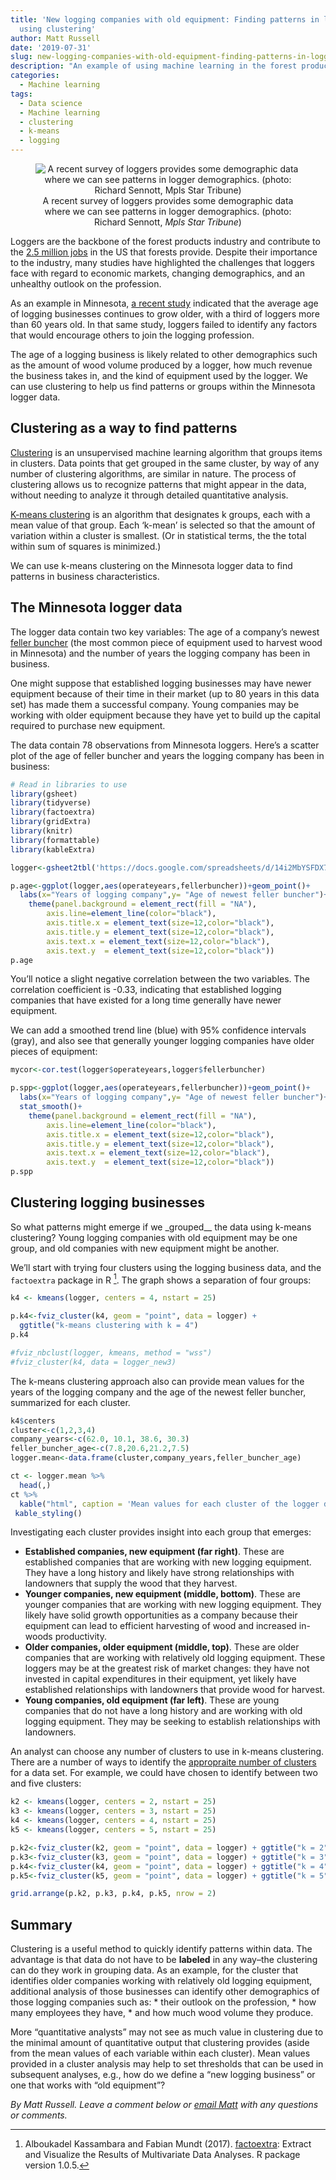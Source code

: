 ```yaml
---
title: 'New logging companies with old equipment: Finding patterns in logging businesses
  using clustering'
author: Matt Russell
date: '2019-07-31'
slug: new-logging-companies-with-old-equipment-finding-patterns-in-logging-businesses-using-clustering
description: "An example of using machine learning in the forest products industry."
categories:
  - Machine learning
tags:
  - Data science
  - Machine learning
  - clustering
  - k-means
  - logging
---
```


<center>
![A recent survey of loggers provides some demographic data where we can see patterns in logger demographics. (photo: Richard Sennott, _Mpls Star Tribune_)](/post/new-logging-companies-with-old-equipment-finding-patterns-in-logging-businesses-using-clustering/1paper1126.jpg)
</center>

Loggers are the backbone of the forest products industry and contribute to the [2.5 million jobs](https://www.afandpa.org/our-industry/fun-facts) in the US that forests provide. Despite their importance to the industry, many studies have highlighted the challenges that loggers face with regard to economic markets, changing demographics, and an unhealthy outlook on the profession.

As an example in Minnesota, [a recent study](https://www.forestry.umn.edu/sites/forestry.umn.edu/files/mn_2016_logging_staff_paper_final_feb_2019.pdf) indicated that the average age of logging businesses continues to grow older, with a third of loggers more than 60 years old. In that same study, loggers failed to identify any factors that would encourage others to join the logging profession. 

The age of a logging business is likely related to other demographics such as the amount of wood volume produced by a logger, how much revenue the business takes in, and the kind of equipment used by the logger. We can use clustering to help us find patterns or groups within the Minnesota logger data.

## Clustering as a way to find patterns

[Clustering](https://towardsdatascience.com/the-5-clustering-algorithms-data-scientists-need-to-know-a36d136ef68) is an unsupervised machine learning algorithm that groups items in clusters. Data points that get grouped in the same cluster, by way of any number of clustering algorithms, are similar in nature. The process of clustering allows us to recognize patterns that might appear in the data, without needing to analyze it through detailed quantitative analysis. 

[K-means clustering](https://uc-r.github.io/kmeans_clustering) is an algorithm that designates k groups, each with a mean value of that group. Each 'k-mean' is selected so that the amount of variation within a cluster is smallest. (Or in statistical terms, the the total within sum of squares is minimized.)

We can use k-means clustering on the Minnesota logger data to find patterns in business characteristics.

## The Minnesota logger data

The logger data contain two key variables: The age of a company's newest [feller buncher](https://en.wikipedia.org/wiki/Feller_buncher) (the most common piece of equipment used to harvest wood in Minnesota) and the number of years the logging company has been in business. 

One might suppose that established logging businesses may have newer equipment because of their time in their market (up to 80 years in this data set) has made them a successful company. Young companies may be working with older equipment because they have yet to build up the capital required to purchase new equipment.

The data contain 78 observations from Minnesota loggers. Here's a scatter plot of the age of feller buncher and years the logging company has been in business:

```r
# Read in libraries to use
library(gsheet)
library(tidyverse)
library(factoextra)
library(gridExtra)
library(knitr)
library(formattable)
library(kableExtra)

logger<-gsheet2tbl('https://docs.google.com/spreadsheets/d/14i2MbYSFDX7ohIWEsWkGfh6ztpSMXIB2xGDi6MBh3BI/edit?usp=sharing') 

p.age<-ggplot(logger,aes(operateyears,fellerbuncher))+geom_point()+
  labs(x="Years of logging company",y= "Age of newest feller buncher")+
    theme(panel.background = element_rect(fill = "NA"), 
        axis.line=element_line(color="black"),
        axis.title.x = element_text(size=12,color="black"),
        axis.title.y = element_text(size=12,color="black"),
        axis.text.x = element_text(size=12,color="black"),
        axis.text.y  = element_text(size=12,color="black"))
p.age

```

You'll notice a slight negative correlation between the two variables. The correlation coefficient is -0.33, indicating that established logging companies that have existed for a long time generally have newer equipment.  

We can add a smoothed trend line (blue) with 95% confidence intervals (gray), and also see that generally younger logging companies have older pieces of equipment:

```r
mycor<-cor.test(logger$operateyears,logger$fellerbuncher)

p.spp<-ggplot(logger,aes(operateyears,fellerbuncher))+geom_point()+
  labs(x="Years of logging company",y= "Age of newest feller buncher")+
  stat_smooth()+
    theme(panel.background = element_rect(fill = "NA"), 
        axis.line=element_line(color="black"),
        axis.title.x = element_text(size=12,color="black"),
        axis.title.y = element_text(size=12,color="black"),
        axis.text.x = element_text(size=12,color="black"),
        axis.text.y  = element_text(size=12,color="black"))
p.spp
```

## Clustering logging businesses
So what patterns might emerge if we _grouped__ the data using k-means clustering? Young logging companies with old equipment may be one group, and old companies with new equipment might be another.

We'll start with trying four clusters using the logging business data, and the `factoextra` package in R [^1]. The graph shows a separation of four groups: 

```r
k4 <- kmeans(logger, centers = 4, nstart = 25)

p.k4<-fviz_cluster(k4, geom = "point", data = logger) + 
  ggtitle("k-means clustering with k = 4")
p.k4

#fviz_nbclust(logger, kmeans, method = "wss")
#fviz_cluster(k4, data = logger_new3)
```

The k-means clustering approach also can provide mean values for the years of the logging company and the age of the newest feller buncher, summarized for each cluster.

```r
k4$centers
cluster<-c(1,2,3,4)
company_years<-c(62.0, 10.1, 38.6, 30.3)
feller_buncher_age<-c(7.8,20.6,21.2,7.5)
logger.mean<-data.frame(cluster,company_years,feller_buncher_age)
```

```r
ct <- logger.mean %>% 
  head(,)
ct %>% 
  kable("html", caption = 'Mean values for each cluster of the logger demographic data.') %>%
 kable_styling()

```

Investigating each cluster provides insight into each group that emerges:

* __Established companies, new equipment (far right)__. These are established companies that are working with new logging equipment. They have a long history and likely have strong relationships with landowners that supply the wood that they harvest.  
* __Younger companies, new equipment (middle, bottom)__. These are younger companies that are working with  new logging equipment. They likely have solid growth opportunities as a company because their equipment can lead to efficient harvesting of wood and increased in-woods productivity.  
* __Older companies, older equipment (middle, top)__. These are older companies that are working with relatively old logging equipment. These loggers may be at the greatest risk of market changes: they have not invested in capital expenditures in their equipment, yet likely have established relationships with landowners that provide wood for harvest.   
* __Young companies, old equipment (far left)__. These are young companies that do not have a long history and are working with old logging equipment. They may be seeking to establish relationships with landowners.

An analyst can choose any number of clusters to use in k-means clustering. There are a number of ways to identify the [appropraite number of clusters](https://www.datascience.com/blog/k-means-clustering) for a data set. For example, we could have chosen to identify between two and five clusters:

```r
k2 <- kmeans(logger, centers = 2, nstart = 25)
k3 <- kmeans(logger, centers = 3, nstart = 25)
k4 <- kmeans(logger, centers = 4, nstart = 25)
k5 <- kmeans(logger, centers = 5, nstart = 25)

p.k2<-fviz_cluster(k2, geom = "point", data = logger) + ggtitle("k = 2")
p.k3<-fviz_cluster(k3, geom = "point", data = logger) + ggtitle("k = 3")
p.k4<-fviz_cluster(k4, geom = "point", data = logger) + ggtitle("k = 4")
p.k5<-fviz_cluster(k5, geom = "point", data = logger) + ggtitle("k = 5")

grid.arrange(p.k2, p.k3, p.k4, p.k5, nrow = 2)
```

## Summary
Clustering is a useful method to quickly identify patterns within data. The advantage is that data do not have to be __labeled__ in any way--the clustering can do they work in grouping data. As an example, for the cluster that identifies older companies working with relatively old logging equipment, additional analysis of those businesses can identify other demographics of those logging companies such as:
* their outlook on the profession, 
* how many employees they have, 
* and how much wood volume they produce.

More "quantitative analysts" may not see as much value in clustering due to the minimal amount of quantitative output that clustering provides (aside from the mean values of each variable within each cluster). Mean values provided in a cluster analysis may help to set thresholds that can be used in subsequent analyses, e.g., how do we define a "new logging business" or one that works with "old equipment"?

[^1]: Alboukadel Kassambara and Fabian Mundt (2017). [factoextra](https://CRAN.R-project.org/package=factoextra): Extract and Visualize the Results of Multivariate Data Analyses. R package version 1.0.5.

*By Matt Russell. Leave a comment below or [email Matt](mailto:matt@arbor-analytics.com) with any questions or comments.*
